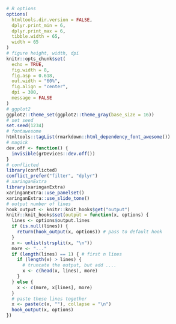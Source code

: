 ```r
# R options
options(
  htmltools.dir.version = FALSE,
  dplyr.print_min = 6,
  dplyr.print_max = 6,
  tibble.width = 65,
  width = 65
)
# figure height, width, dpi
knitr::opts_chunk$set(
  echo = TRUE,
  fig.width = 8,
  fig.asp = 0.618,
  out.width = "60%",
  fig.align = "center",
  dpi = 300,
  message = FALSE
)
# ggplot2
ggplot2::theme_set(ggplot2::theme_gray(base_size = 16))
# set seed
set.seed(1234)
# fontawesome
htmltools::tagList(rmarkdown::html_dependency_font_awesome())
# magick
dev.off <- function() {
  invisible(grDevices::dev.off())
}
# conflicted
library(conflicted)
conflict_prefer("filter", "dplyr")
# xaringanExtra
library(xaringanExtra)
xaringanExtra::use_panelset()
xaringanExtra::use_slide_tone()
# output number of lines
hook_output <- knitr::knit_hooks$get("output")
knitr::knit_hooks$set(output = function(x, options) {
  lines <- options$output.lines
  if (is.null(lines)) {
    return(hook_output(x, options)) # pass to default hook
  }
  x <- unlist(strsplit(x, "\n"))
  more <- "..."
  if (length(lines) == 1) { # first n lines
    if (length(x) > lines) {
      # truncate the output, but add ....
      x <- c(head(x, lines), more)
    }
  } else {
    x <- c(more, x[lines], more)
  }
  # paste these lines together
  x <- paste(c(x, ""), collapse = "\n")
  hook_output(x, options)
})
```

<script>
document.addEventListener('DOMContentLoaded', function () {
    var body = document.getElementsByTagName('body');
    body.setAttribute('data-at-shortcutkeys', '&#123;&quot;k&quot;: &quot;Go the previous slide&quot;, &quot;j&quot;: &quot;Go the next slide&quot;, &quot;b&quot;: &quot;Toggle black out a slide&quot;, &quot;m&quot;: &quot;Toggle mirror a slide&quot;, &quot;f&quot;: &quot;Toggle fullscreen mode&quot;, &quot;w&quot;: &quot;Toggle widescreen mode&quot;, &quot;c&quot;: &quot;Clone slides to a new browser window&quot;, &quot;p&quot;: &quot;Toggle the presenter mode&quot;&#125;');
});
</script>
